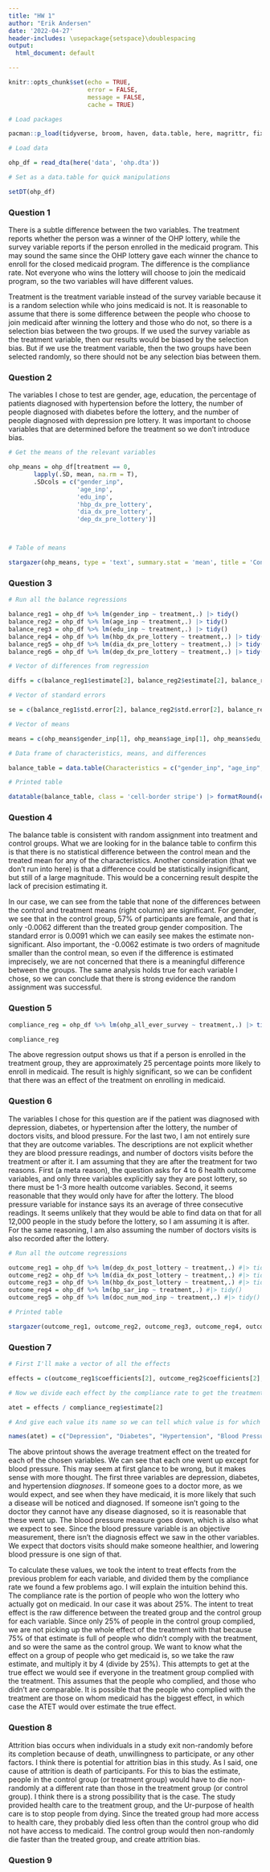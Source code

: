 ```yaml
---
title: "HW 1"
author: "Erik Andersen"
date: '2022-04-27'
header-includes: \usepackage{setspace}\doublespacing
output:
  html_document: default

---
```


```r
knitr::opts_chunk$set(echo = TRUE,
                      error = FALSE,
                      message = FALSE,
                      cache = TRUE)
```

```r
# Load packages

pacman::p_load(tidyverse, broom, haven, data.table, here, magrittr, fixest, stargazer, DT)

# Load data

ohp_df = read_dta(here('data', 'ohp.dta'))

# Set as a data.table for quick manipulations

setDT(ohp_df)

```


### Question 1

There is a subtle difference between the two variables. The treatment reports whether the person was a winner of the OHP lottery, while the survey variable reports if the person enrolled in the medicaid program. This may sound the same since the OHP lottery gave each winner the chance to enroll for the closed medicaid program. The difference is the compliance rate. Not everyone who wins the lottery will choose to join the medicaid program, so the two variables will have different values.

Treatment is the treatment variable instead of the survey variable because it is a random selection while who joins medicaid is not. It is reasonable to assume that there is some difference between the people who choose to join medicaid after winning the lottery and those who do not, so there is a selection bias between the two groups. If we used the survey variable as the treatment variable, then our results would be biased by the selection bias. But if we use the treatment variable, then the two groups have been selected randomly, so there should not be any selection bias between them. 

### Question 2

The variables I chose to test are gender, age, education, the percentage of patients diagnosed with hypertension before the lottery, the number of people diagnosed with diabetes before the lottery, and the number of people diagnosed with depression pre lottery. It was important to choose variables that are determined before the treatment so we don't introduce bias. 

```r
# Get the means of the relevant variables

ohp_means = ohp_df[treatment == 0, 
       lapply(.SD, mean, na.rm = T),
       .SDcols = c("gender_inp", 
                   'age_inp',
                   'edu_inp',
                   'hbp_dx_pre_lottery',
                   'dia_dx_pre_lottery',
                   'dep_dx_pre_lottery')]



# Table of means

stargazer(ohp_means, type = 'text', summary.stat = 'mean', title = 'Control Group Means', covariate.labels = c('Gender', 'Age', 'Education','High Blood Pressure pre Randomization', 'Diabetes pre Randomization', 'Depression pre Randomzation'))

```

### Question 3

```r
# Run all the balance regressions

balance_reg1 = ohp_df %>% lm(gender_inp ~ treatment,.) |> tidy()
balance_reg2 = ohp_df %>% lm(age_inp ~ treatment,.) |> tidy()
balance_reg3 = ohp_df %>% lm(edu_inp ~ treatment,.) |> tidy()
balance_reg4 = ohp_df %>% lm(hbp_dx_pre_lottery ~ treatment,.) |> tidy()
balance_reg5 = ohp_df %>% lm(dia_dx_pre_lottery ~ treatment,.) |> tidy()
balance_reg6 = ohp_df %>% lm(dep_dx_pre_lottery ~ treatment,.) |> tidy()

# Vector of differences from regression

diffs = c(balance_reg1$estimate[2], balance_reg2$estimate[2], balance_reg3$estimate[2], balance_reg4$estimate[2], balance_reg5$estimate[2], balance_reg6$estimate[2])

# Vector of standard errors

se = c(balance_reg1$std.error[2], balance_reg2$std.error[2], balance_reg3$std.error[2], balance_reg4$std.error[2], balance_reg5$std.error[2], balance_reg6$std.error[2])

# Vector of means 

means = c(ohp_means$gender_inp[1], ohp_means$age_inp[1], ohp_means$edu_inp[1], ohp_means$hbp_dx_pre_lottery[1], ohp_means$dia_dx_pre_lottery[1], ohp_means$dep_dx_pre_lottery[1])

# Data frame of characteristics, means, and differences

balance_table = data.table(Characteristics = c("gender_inp", "age_inp", "edu_inp", "hbp_dx_pre_lottery", "dia_dx_pre_lottery", 'dep_dx_pre_lottery'), Control_Mean = means, `Treatment-Control_Difference` = diffs, Standard_Errors = se)

# Printed table

datatable(balance_table, class = 'cell-border stripe') |> formatRound(c("Control_Mean", "Treatment-Control_Difference", "Standard_Errors"), digits = 4)
```

### Question 4

The balance table is consistent with random assignment into treatment and control groups. What we are looking for in the balance table to confirm this is that there is no statistical difference between the control mean and the treated mean for any of the characteristics. Another consideration (that we don't run into here) is that a difference could be statistically insignificant, but still of a large magnitude. This would be a concerning result despite the lack of precision estimating it. 

In our case, we can see from the table that none of the differences between the control and treatment means (right column) are significant. For gender, we see that in the control group, 57% of participants are female, and that is only -0.0062 different than the treated group gender composition. The standard error is 0.0091 which we can easily see makes the estimate non-significant. Also important, the -0.0062 estimate is two orders of magnitude smaller than the control mean, so even if the difference is estimated imprecisely, we are not concerned that there is a meaningful difference between the groups. The same analysis holds true for each variable I chose, so we can conclude that there is strong evidence the random assignment was successful. 

### Question 5

```r
compliance_reg = ohp_df %>% lm(ohp_all_ever_survey ~ treatment,.) |> tidy()

compliance_reg
```

The above regression output shows us that if a person is enrolled in the treatment group, they are approximately 25 percentage points more likely to enroll in medicaid. The result is highly significant, so we can be confident that there was an effect of the treatment on enrolling in medicaid. 

### Question 6

The variables I chose for this question are if the patient was diagnosed with depression, diabetes, or hypertension after the lottery, the number of doctors visits, and blood pressure. For the last two, I am not entirely sure that they are outcome variables. The descriptions are not explicit whether they are blood pressure readings, and number of doctors visits before the treatment or after it. I am assuming that they are after the treatment for two reasons. First (a meta reason), the question asks for 4 to 6 health outcome variables, and only three variables explicitly say they are post lottery, so there must be 1-3 more health outcome variables. Second, it seems reasonable that they would only have for after the lottery. The blood pressure variable for instance says its an average of three consecutive readings. It seems unlikely that they would be able to find data on that for all 12,000 people in the study before the lottery, so I am assuming it is after. For the same reasoning, I am also assuming the number of doctors visits is also recorded after the lottery. 

```r
# Run all the outcome regressions

outcome_reg1 = ohp_df %>% lm(dep_dx_post_lottery ~ treatment,.) #|> tidy()
outcome_reg2 = ohp_df %>% lm(dia_dx_post_lottery ~ treatment,.) #|> tidy()
outcome_reg3 = ohp_df %>% lm(hbp_dx_post_lottery ~ treatment,.) #|> tidy()
outcome_reg4 = ohp_df %>% lm(bp_sar_inp ~ treatment,.) #|> tidy()
outcome_reg5 = ohp_df %>% lm(doc_num_mod_inp ~ treatment,.) #|> tidy()

# Printed table

stargazer(outcome_reg1, outcome_reg2, outcome_reg3, outcome_reg4, outcome_reg5, type = 'text', keep.stat = c("N"), column.labels = c("Depression", "Diabetes", "Hypertension", "Blood Pressure", "# Doctor Visits"), model.names = F, model.numbers = F, covariate.labels = c("Treatment", "Control Mean"), title = 'Intent to Treat Effects')
```

### Question 7

```r
# First I'll make a vector of all the effects 

effects = c(outcome_reg1$coefficients[2], outcome_reg2$coefficients[2], outcome_reg3$coefficients[2],outcome_reg4$coefficients[2], outcome_reg5$coefficients[2])

# Now we divide each effect by the compliance rate to get the treatment on the treated effect

atet = effects / compliance_reg$estimate[2]

# And give each value its name so we can tell which value is for which

names(atet) = c("Depression", "Diabetes", "Hypertension", "Blood Pressure", "# Doctor Visits"); atet
```

The above printout shows the average treatment effect on the treated for each of the chosen variables. We can see that each one went up except for blood pressure. This may seem at first glance to be wrong, but it makes sense with more thought. The first three variables are depression, diabetes, and hypertension *diagnoses*. If someone goes to a doctor more, as we would expect, and see when they have medicaid, it is more likely that such a disease will be noticed and diagnosed. If someone isn't going to the doctor they cannot have any disease diagnosed, so it is reasonable that these went up. The blood pressure measure goes down, which is also what we expect to see. Since the blood pressure variable is an objective measurement, there isn't the diagnosis effect we saw in the other variables. We expect that doctors visits should make someone healthier, and lowering blood pressure is one sign of that. 

To calculate these values, we took the intent to treat effects from the previous problem for each variable, and divided them by the compliance rate we found a few problems ago. I will explain the intuition behind this. The compliance rate is the portion of people who won the lottery who actually got on medicaid. In our case it was about 25%. The intent to treat effect is the raw difference between the treated group and the control group for each variable. Since only 25% of people in the control group complied, we are not picking up the whole effect of the treatment with that because 75% of that estimate is full of people who didn't comply with the treatment, and so were the same as the control group. We want to know what the effect on a group of people who get medicaid is, so we take the raw estimate, and multiply it by 4 (divide by 25%). This attempts to get at the true effect we would see if everyone in the treatment group complied with the treatment. This assumes that the people who complied, and those who didn't are comparable. It is possible that the people who complied with the treatment are those on whom medicaid has the biggest effect, in which case the ATET would over estimate the true effect. 

### Question 8

Attrition bias occurs when individuals in a study exit non-randomly before its completion because of death, unwillingness to participate, or any other factors. I think there is potential for attrition bias in this study. As I said, one cause of attrition is death of participants. For this to bias the estimate, people in the control group (or treatment group) would have to die non-randomly at a different rate than those in the treatment group (or control group). I think there is a strong possibility that is the case. The study provided health care to the treatment group, and the Ur-purpose of health care is to stop people from dying. Since the treated group had more access to health care, they probably died less often than the control group who did not have access to medicaid. The control group would then non-randomly die faster than the treated group, and create attrition bias. 

### Question 9

























